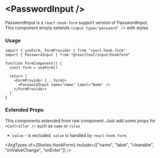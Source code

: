 
<Meta name="HookForm" of={Stories} />

# \<PasswordInput />

PasswordInput is a `react-hook-form` support version of PasswordInput. \
This component simply extends `<input type="password" />` with styles

<Canvas of={Stories.HookForm} />

### Usage

```tsx
import { useForm, FormProvider } from "react-hook-form"
import { PasswordInput } from "@reactleaf/input/hookform"

function FormComponent() {
  const form = useForm()

  return (
    <FormProvider {...form}>
      <PasswordInput name="name" label="Name" />
    </FormProvider>
  )
}
```

### Extended Props

This components extended from raw component. Just add some props for `<Controller />` such as `name` or `rules`

- `value` - is excluded. `value` is handled by `react-hook-form`.

<ArgTypes of={Stories.HookForm} include={["name", "label", "clearable", "onValueChange", "onEnter"]} />
